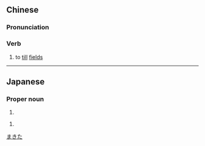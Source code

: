 ==Chinese==
{{zh-forms}}

===Pronunciation===
{{zh-pron
|m=mùtián
|c=muk6 tin4
|cat=v
}}

===Verb===
{{zh-verb}}

# {{lb|zh|literary}} to [[till]] [[field]]s

----

==Japanese==
{{ja-kanjitab|牧|田}}

===Proper noun===
{{ja-pos|proper|まきた}}

# {{surname|lang=ja}}

{{ja-pos|proper|まきだ}}

# {{surname|lang=ja}}

[[Category:Japanese surnames|まきた]]